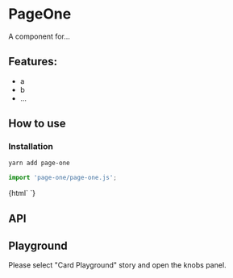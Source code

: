 

<Meta title="Card|Docs" />

# PageOne

A component for...

## Features:

- a
- b
- ...

## How to use

### Installation

```bash
yarn add page-one
```

```js
import 'page-one/page-one.js';
```

<Preview withToolbar>
  <Story name="Simple" height="220px">
    {html`
      <page-one></page-one>
    `}
  </Story>
</Preview>

## API

<Props of="page-one" />

## Playground

Please select "Card Playground" story and open the knobs panel.
